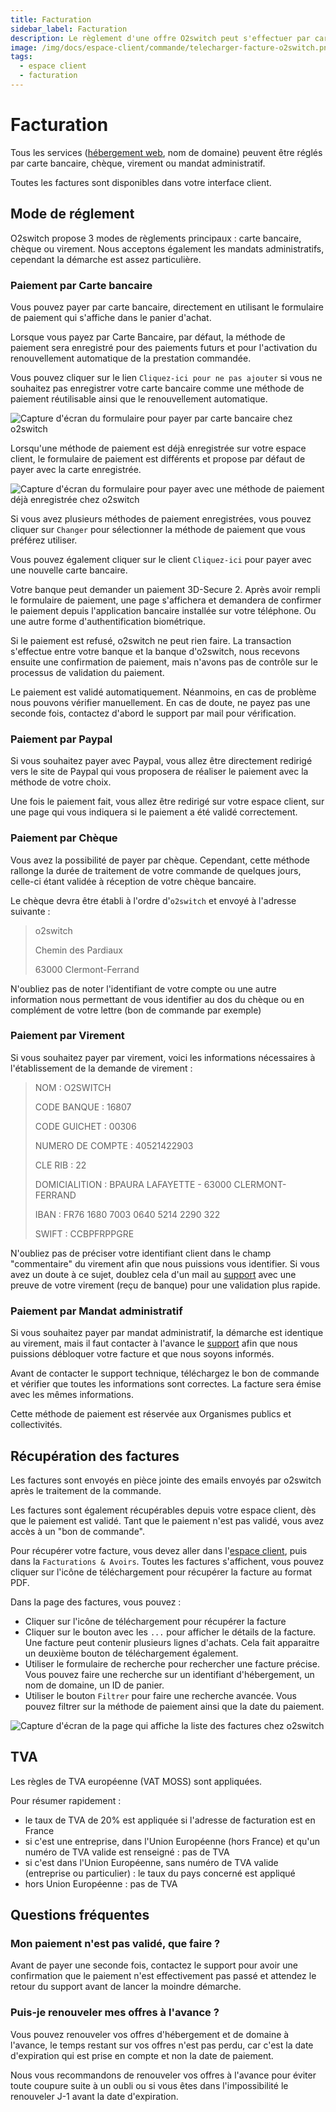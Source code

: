 ```yaml
---
title: Facturation
sidebar_label: Facturation
description: Le règlement d'une offre O2switch peut s'effectuer par carte bancaire, chèque, virement, PayPal ou mandat administratif.
image: /img/docs/espace-client/commande/telecharger-facture-o2switch.png
tags:
  - espace client
  - facturation 
---
```


# Facturation

Tous les services ([hébergement web](https://www.o2switch.fr/hebergement-illimite/), nom de domaine) peuvent être réglés
par carte bancaire, chèque, virement ou mandat administratif.

Toutes les factures sont disponibles dans votre interface client. 

## Mode de réglement 

O2switch propose 3 modes de règlements principaux : carte bancaire, chèque ou virement.
Nous acceptons également les mandats administratifs, cependant la démarche est assez particulière.

### Paiement par Carte bancaire

Vous pouvez payer par carte bancaire, directement en utilisant le formulaire de paiement qui s'affiche dans le 
panier d'achat. 

Lorsque vous payez par Carte Bancaire, par défaut, la méthode de paiement sera enregistré pour des paiements futurs et 
pour l'activation du renouvellement automatique de la prestation commandée. 

Vous pouvez cliquer sur le lien `Cliquez-ici pour ne pas ajouter` si vous ne souhaitez pas enregistrer votre carte 
bancaire comme une méthode de paiement réutilisable ainsi que le renouvellement automatique.

<Image
    src="/img/docs/espace-client/commande/enregistrement-methode-paiement.png"
    title="Formulaire de paiement par carte bancaire"
    caption="Formulaire de paiement par carte bancaire : par défaut la méthode de paiement est enregistrée"
    alt="Capture d'écran du formulaire pour payer par carte bancaire chez o2switch"
/>

Lorsqu'une méthode de paiement est déjà enregistrée sur votre espace client, le formulaire de paiement est différents
et propose par défaut de payer avec la carte enregistrée. 

<Image
    src="/img/docs/espace-client/commande/paiement-carte-enregistree.png"
    title="Formulaire de paiement avec une carte bancaire déjà enregistrée"
    caption="Formulaire de paiement par carte bancaire avec une carte bancaire déjà enregistrée en mémoire"
    alt="Capture d'écran du formulaire pour payer avec une méthode de paiement déjà enregistrée chez o2switch"
/>

Si vous avez plusieurs méthodes de paiement enregistrées, vous pouvez cliquer sur `Changer` pour sélectionner la 
méthode de paiement que vous préférez utiliser.

Vous pouvez également cliquer sur le client `Cliquez-ici` pour payer avec une nouvelle carte bancaire.

Votre banque peut demander un paiement 3D-Secure 2. Après avoir rempli le formulaire de paiement, une page s'affichera
et demandera de confirmer le paiement depuis l'application bancaire installée sur votre téléphone. Ou une autre forme
d'authentification biométrique. 

Si le paiement est refusé, o2switch ne peut rien faire. La transaction s'effectue entre votre banque et la banque 
d'o2switch, nous recevons ensuite une confirmation de paiement, mais n'avons pas de contrôle sur le processus de 
validation du paiement. 

Le paiement est validé automatiquement. Néanmoins, en cas de problème nous pouvons vérifier manuellement. En cas de
doute, ne payez pas une seconde fois, contactez d'abord le support par mail pour vérification.

### Paiement par Paypal

Si vous souhaitez payer avec Paypal, vous allez être directement redirigé vers le site de Paypal qui vous proposera de
réaliser le paiement avec la méthode de votre choix. 

Une fois le paiement fait, vous allez être redirigé sur votre espace client, sur une page qui vous indiquera si le
paiement a été validé correctement. 

### Paiement par Chèque

Vous avez la possibilité de payer par chèque. Cependant, cette méthode rallonge la durée de traitement de votre commande
de quelques jours, celle-ci étant validée à réception de votre chèque bancaire. 

Le chèque devra être établi à l'ordre d'`o2switch` et envoyé à l'adresse suivante :

> o2switch
>
> Chemin des Pardiaux
>
> 63000 Clermont-Ferrand

N'oubliez pas de noter l'identifiant de votre compte ou une autre information nous permettant de vous identifier au dos
du chèque ou en complément de votre lettre (bon de commande par exemple)

### Paiement par Virement

Si vous souhaitez payer par virement, voici les informations nécessaires à l'établissement de la demande de virement :

> NOM : O2SWITCH
>
> CODE BANQUE : 16807
>
> CODE GUICHET : 00306
>
> NUMERO DE COMPTE : 40521422903
>
> CLE RIB : 22
>
>
> DOMICIALITION : BPAURA LAFAYETTE - 63000 CLERMONT-FERRAND
>
> IBAN : FR76 1680 7003 0640 5214 2290 322
>
> SWIFT : CCBPFRPPGRE

N'oubliez pas de préciser votre identifiant client dans le champ "commentaire" du virement afin que nous puissions
vous identifier. Si vous avez un doute à ce sujet, doublez cela d'un mail au 
[support](https://www.o2switch.fr/support-hebergeur/) avec une preuve de votre virement (reçu de banque) pour une 
validation plus rapide.

### Paiement par Mandat administratif

Si vous souhaitez payer par mandat administratif, la démarche est identique au virement, mais il faut contacter à
l'avance le [support](https://www.o2switch.fr/support-hebergeur/) afin que nous puissions débloquer votre facture et que
nous soyons informés.

Avant de contacter le support technique, téléchargez le bon de commande et vérifier que toutes les informations sont 
correctes. La facture sera émise avec les mêmes informations. 

Cette méthode de paiement est réservée aux Organismes publics et collectivités.

## Récupération des factures

Les factures sont envoyés en pièce jointe des emails envoyés par o2switch après le traitement de la commande.

Les factures sont également récupérables depuis votre espace client, dès que le paiement est validé. Tant que le
paiement n'est pas validé, vous avez accès à un "bon de commande".

Pour récupérer votre facture, vous devez aller dans l'[espace client](https://clients.o2switch.fr/auth/connexion), 
puis dans la  `Facturations & Avoirs`. Toutes les factures s'affichent, vous pouvez cliquer sur l'icône de téléchargement
pour récupérer la facture au format PDF.

Dans la page des factures, vous pouvez : 
  * Cliquer sur l'icône de téléchargement pour récupérer la facture 
  * Cliquer sur le bouton avec les `...` pour afficher le détails de la facture. Une facture peut contenir plusieurs 
  lignes d'achats. Cela fait apparaitre un deuxième bouton de téléchargement également. 
  * Utiliser le formulaire de recherche pour rechercher une facture précise. Vous pouvez faire une recherche sur un 
  identifiant d'hébergement, un nom de domaine, un ID de panier.
  * Utiliser le bouton `Filtrer` pour faire une recherche avancée. Vous pouvez filtrer sur la méthode de paiement ainsi
  que la date du paiement. 

<Image
    src="/img/docs/espace-client/commande/telecharger-facture-o2switch.png"
    title="Télécharger la facture"
    caption="La liste des factures s'affiche, vous pouvez rechercher et télécharger une facture"
    alt="Capture d'écran de la page qui affiche la liste des factures chez o2switch"
/>

## TVA

Les règles de TVA européenne (VAT MOSS) sont appliquées. 

Pour résumer rapidement : 
- le taux de TVA de 20% est appliquée si l'adresse de facturation est en France 
- si c'est une entreprise, dans l'Union Européenne (hors France) et qu'un numéro de TVA valide est renseigné : pas de TVA
- si c'est dans l'Union Européenne, sans numéro de TVA valide (entreprise ou particulier) : le taux du pays concerné est appliqué
- hors Union Européenne : pas de TVA 

## Questions fréquentes

### Mon paiement n'est pas validé, que faire ?

Avant de payer une seconde fois, contactez le support pour avoir une confirmation que le paiement n'est effectivement
pas passé et attendez le retour du support avant de lancer la moindre démarche.

### Puis-je renouveler mes offres à l'avance ?

Vous pouvez renouveler vos offres d'hébergement et de domaine à l'avance, le temps restant sur vos offres n'est pas
perdu, car c'est la date d'expiration qui est prise en compte et non la date de paiement. 

Nous vous recommandons de renouveler vos offres à l'avance pour éviter toute coupure suite à un oubli ou si vous êtes
dans l'impossibilité le renouveler J-1 avant la date d'expiration.
